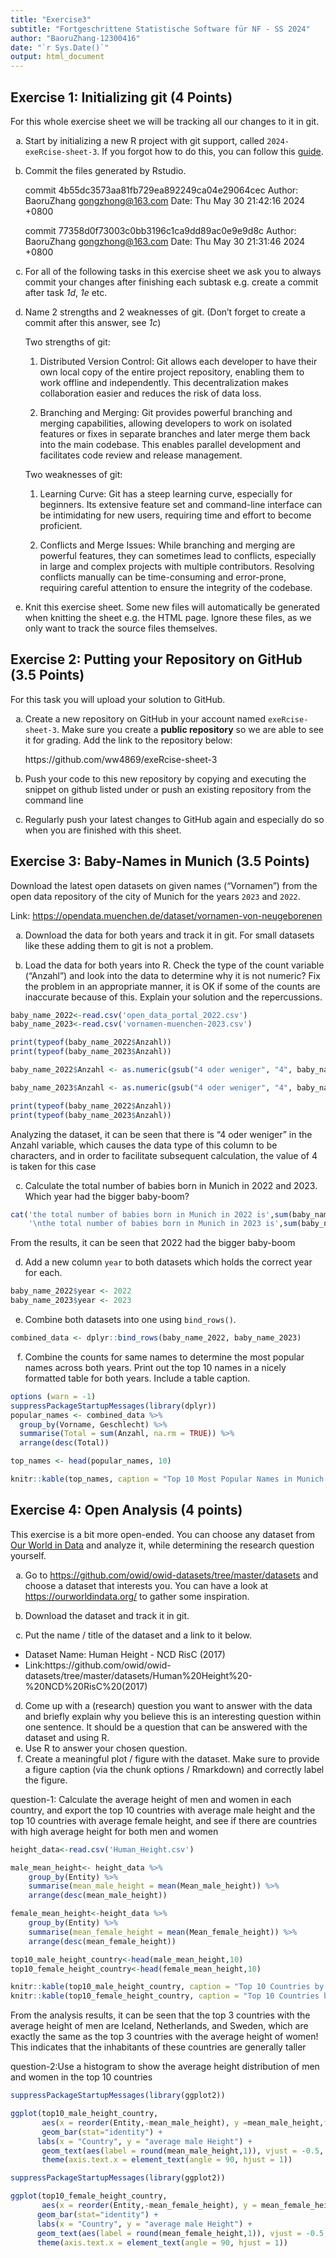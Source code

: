 ```yaml
---
title: "Exercise3"
subtitle: "Fortgeschrittene Statistische Software für NF - SS 2024"
author: "BaoruZhang-12300416"
date: "`r Sys.Date()`"
output: html_document
---
```


## Exercise 1: Initializing git (4 Points)

For this whole exercise sheet we will be tracking all our changes to it
in git.

a)  Start by initializing a new R project with git support, called
    `2024-exeRcise-sheet-3`. If you forgot how to do this, you can
    follow this
    [guide](https://malikaihle.github.io/Introduction-RStudio-Git-GitHub/rstudio_project.html).
    
b)  Commit the files generated by Rstudio.

    commit 4b55dc3573aa81fb729ea892249ca04e29064cec
    Author: BaoruZhang <gongzhong@163.com>
    Date:   Thu May 30 21:42:16 2024 +0800
    
    commit 77358d0f73003c0bb3196c1ca9dd89ac0e9e9d8c
    Author: BaoruZhang <gongzhong@163.com>
    Date:   Thu May 30 21:31:46 2024 +0800


c)  For all of the following tasks in this exercise sheet we ask you to
    always commit your changes after finishing each subtask e.g. create
    a commit after task *1d*, *1e* etc.

d)  Name 2 strengths and 2 weaknesses of git. (Don't forget to create a
    commit after this answer, see *1c*)
    
    Two strengths of git:

    (1) Distributed Version Control: Git allows each developer to have their own local copy of the entire project repository, enabling them to work offline and independently. This decentralization makes collaboration easier and reduces the risk of data loss.

    (2) Branching and Merging: Git provides powerful branching and merging capabilities, allowing developers to work on isolated features or fixes in separate branches and later merge them back into the main codebase. This enables parallel development and facilitates code review and release management.

    Two weaknesses of git:

    (1) Learning Curve: Git has a steep learning curve, especially for beginners. Its extensive feature set and command-line interface can be intimidating for new users, requiring time and effort to become proficient.

    (2) Conflicts and Merge Issues: While branching and merging are powerful features, they can sometimes lead to conflicts, especially in large and complex projects with multiple contributors. Resolving conflicts manually can be time-consuming and error-prone, requiring careful attention to ensure the integrity of the codebase.

    
    
e)  Knit this exercise sheet. Some new files will automatically be
    generated when knitting the sheet e.g. the HTML page. Ignore these
    files, as we only want to track the source files themselves.
    

## Exercise 2: Putting your Repository on GitHub (3.5 Points)

For this task you will upload your solution to GitHub.

a)  Create a new repository on GitHub in your account named
    `exeRcise-sheet-3`. Make sure you create a **public repository** so
    we are able to see it for grading. Add the link to the repository
    below:
    
    https://github.com/ww4869/exeRcise-sheet-3
    
b)  Push your code to this new repository by copying and executing the
    snippet on github listed under or push an existing repository from      the command line
    
c)  Regularly push your latest changes to GitHub again and especially do
    so when you are finished with this sheet.

## Exercise 3: Baby-Names in Munich (3.5 Points)

Download the latest open datasets on given names ("Vornamen") from the
open data repository of the city of Munich for the years `2023` and
`2022`.

Link: <https://opendata.muenchen.de/dataset/vornamen-von-neugeborenen>

a)  Download the data for both years and track it in git. For small
    datasets like these adding them to git is not a problem.

b)  Load the data for both years into R. Check the type of the count
    variable ("Anzahl") and look into the data to determine why it is
    not numeric? Fix the problem in an appropriate manner, it is OK if
    some of the counts are inaccurate because of this. Explain your
    solution and the repercussions.

```r
baby_name_2022<-read.csv('open_data_portal_2022.csv')
baby_name_2023<-read.csv('vornamen-muenchen-2023.csv')

print(typeof(baby_name_2022$Anzahl))
print(typeof(baby_name_2023$Anzahl))

baby_name_2022$Anzahl <- as.numeric(gsub("4 oder weniger", "4", baby_name_2022$Anzahl))

baby_name_2023$Anzahl <- as.numeric(gsub("4 oder weniger", "4", baby_name_2023$Anzahl))

print(typeof(baby_name_2022$Anzahl))
print(typeof(baby_name_2023$Anzahl))
```

Analyzing the dataset, it can be seen that there is "4 oder weniger" in the Anzahl variable, which causes the data type of this column to be characters, and in order to facilitate subsequent calculation, the value of 4 is taken for this case


c)  Calculate the total number of babies born in Munich in 2022
    and 2023. Which year had the bigger baby-boom?

```r
cat('the total number of babies born in Munich in 2022 is',sum(baby_name_2022$Anzahl),
    '\nthe total number of babies born in Munich in 2023 is',sum(baby_name_2023$Anzahl))
```

From the results, it can be seen that 2022 had the bigger baby-boom

d)  Add a new column `year` to both datasets which holds the correct
    year for each.
```r
baby_name_2022$year <- 2022
baby_name_2023$year <- 2023
```

e)  Combine both datasets into one using `bind_rows()`.
```r
combined_data <- dplyr::bind_rows(baby_name_2022, baby_name_2023)
```

f)  Combine the counts for same names to determine the most popular
    names across both years. Print out the top 10 names in a nicely
    formatted table for both years. Include a table caption.
    
```r
options (warn = -1)
suppressPackageStartupMessages(library(dplyr))
popular_names <- combined_data %>%
  group_by(Vorname, Geschlecht) %>%
  summarise(Total = sum(Anzahl, na.rm = TRUE)) %>%
  arrange(desc(Total))

top_names <- head(popular_names, 10)

knitr::kable(top_names, caption = "Top 10 Most Popular Names in Munich for 2022 and 2023")
```


## Exercise 4: Open Analysis (4 points)

This exercise is a bit more open-ended. You can choose any dataset from
[Our World in Data](https://ourworldindata.org/) and analyze it, while
determining the research question yourself.

a)  Go to <https://github.com/owid/owid-datasets/tree/master/datasets>
    and choose a dataset that interests you. You can have a look at
    <https://ourworldindata.org/> to gather some inspiration.
b)  Download the dataset and track it in git.

c)  Put the name / title of the dataset and a link to it below.

-   Dataset Name: Human Height - NCD RisC (2017)
-   Link:https://github.com/owid/owid-datasets/tree/master/datasets/Human%20Height%20-%20NCD%20RisC%20(2017)

d)  Come up with a (research) question you want to answer with the data
    and briefly explain why you believe this is an interesting question
    within one sentence. It should be a question that can be answered
    with the dataset and using R.
e)  Use R to answer your chosen question.
f)  Create a meaningful plot / figure with the dataset. Make sure to
    provide a figure caption (via the chunk options / Rmarkdown) and
    correctly label the figure.

question-1: Calculate the average height of men and women in each country, and export the top 10 countries with average male height and the top 10 countries with average female height, and see if there are countries with high average height for both men and women

```r
height_data<-read.csv('Human_Height.csv')

male_mean_height<- height_data %>%
    group_by(Entity) %>%
    summarise(mean_male_height = mean(Mean_male_height)) %>%
    arrange(desc(mean_male_height))

female_mean_height<-height_data %>%
    group_by(Entity) %>%
    summarise(mean_female_height = mean(Mean_female_height)) %>%
    arrange(desc(mean_female_height))

top10_male_height_country<-head(male_mean_height,10)
top10_female_height_country<-head(female_mean_height,10)

knitr::kable(top10_male_height_country, caption = "Top 10 Countries by Male Average Height")
knitr::kable(top10_female_height_country, caption = "Top 10 Countries by Female Average Height")

```

From the analysis results, it can be seen that the top 3 countries with the average height of men are Iceland, Netherlands, and Sweden, which are exactly the same as the top 3 countries with the average height of women! This indicates that the inhabitants of these countries are generally taller

question-2:Use a histogram to show the average height distribution of men and women in the top 10 countries

```r
suppressPackageStartupMessages(library(ggplot2))

ggplot(top10_male_height_country,
       aes(x = reorder(Entity,-mean_male_height), y =mean_male_height,fill=Entity))+
       geom_bar(stat="identity") +
      labs(x = "Country", y = "average male Height") +
       geom_text(aes(label = round(mean_male_height,1)), vjust = -0.5, size = 3, color = "black") + 
       theme(axis.text.x = element_text(angle = 90, hjust = 1))
```


```r
suppressPackageStartupMessages(library(ggplot2))

ggplot(top10_female_height_country,
       aes(x = reorder(Entity,-mean_female_height), y = mean_female_height,fill=Entity))+
      geom_bar(stat="identity") +
      labs(x = "Country", y = "average male Height") +
      geom_text(aes(label = round(mean_female_height,1)), vjust = -0.5, size = 3, color = "black") + 
      theme(axis.text.x = element_text(angle = 90, hjust = 1))
```
